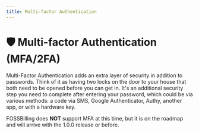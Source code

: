```yaml
---
title: Multi-factor Authentication
---
```


# :shield: Multi-factor Authentication (MFA/2FA)
Multi-Factor Authentication adds an extra layer of security in addition to passwords. Think of it as having two locks on the door to your house that both need to be opened before you can get in. It's an additional security step you need to complete after entering your password, which could be via various methods: a code via SMS, Google Authenticator, Authy, another app, or with a hardware key.

FOSSBilling does **NOT** support MFA at this time, but it is on the roadmap and will arrive with the 1.0.0 release or before. 
